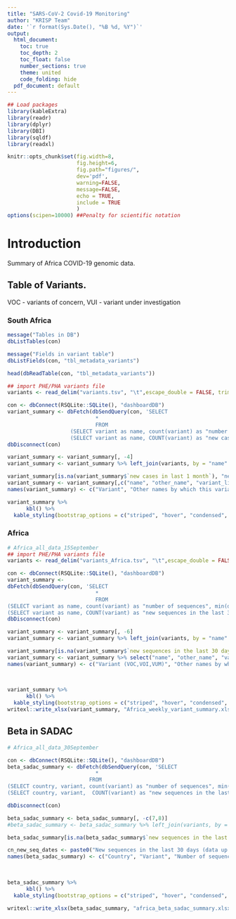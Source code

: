 ```yaml
---
title: "SARS-CoV-2 Covid-19 Monitoring"
author: "KRISP Team"
date: '`r format(Sys.Date(), "%B %d, %Y")`'
output:
  html_document:
    toc: true
    toc_depth: 2
    toc_float: false
    number_sections: true
    theme: united
    code_folding: hide
  pdf_document: default
---
```


```r
## Load packages
library(kableExtra)
library(readr)
library(dplyr)
library(DBI)
library(sqldf)
library(readxl)

knitr::opts_chunk$set(fig.width=8,
                      fig.height=6,
                      fig.path="figures/",
                      dev='pdf',
                      warning=FALSE,
                      message=FALSE,
                      echo = TRUE,
                      include = TRUE
                      )
options(scipen=10000) ##Penalty for scientific notation
```

# Introduction
Summary of Africa COVID-19 genomic data.

## Table of Variants.
VOC - variants of concern, VUI - variant under investigation


### South Africa

```r
message("Tables in DB")
dbListTables(con)

message("Fields in variant table")
dbListFields(con, "tbl_metadata_variants")

head(dbReadTable(con, "tbl_metadata_variants"))
```

```r
## import PHE/PHA variants file
variants <- read_delim("variants.tsv", "\t",escape_double = FALSE, trim_ws = TRUE)

con <- dbConnect(RSQLite::SQLite(), "dashboardDB")
variant_summary <- dbFetch(dbSendQuery(con, 'SELECT 
                            * 
                            FROM 
                    (SELECT variant as name, count(variant) as "number of cases", min(date) as "first case" FROM tbl_metadata_variants GROUP BY name) as a  LEFT JOIN 
                    (SELECT variant as name, COUNT(variant) as "new cases in last 1 month" FROM tbl_metadata_variants  WHERE date_submitted >= week GROUP BY name) as b ON a.name = b.name'))
dbDisconnect(con)

variant_summary <- variant_summary[, -4] 
variant_summary <- variant_summary %>% left_join(variants, by = "name" )

variant_summary[is.na(variant_summary$`new cases in last 1 month`), "new cases in last 1 month"] <- 0
variant_summary <- variant_summary[,c("name", "other_name", "variant_lineages" ,"first case", "number of cases", "new cases in last 1 month")]
names(variant_summary) <- c("Variant", "Other names by which this variant may be known", "Lineage/sub-lineages" ,"Date of first case", "Total confirmed (sequences at GISAID)", "New cases in last 1 month")

variant_summary %>% 
      kbl() %>%
  kable_styling(bootstrap_options = c("striped", "hover", "condensed", "responsive"), full_width = TRUE)
```


### Africa

```r
# Africa_all_data_15September
## import PHE/PHA variants file
variants <- read_delim("variants_Africa.tsv", "\t",escape_double = FALSE, trim_ws = TRUE)

con <- dbConnect(RSQLite::SQLite(), "dashboardDB")
variant_summary <- 
dbFetch(dbSendQuery(con, 'SELECT 
                            * 
                            FROM 
(SELECT variant as name, count(variant) as "number of sequences", min(date) as "date of first sequence", max(date) as "date of last sequence", Cast ((JulianDay() - JulianDay(max(date))) As Integer) AS "No of days since last sampling" FROM tbl_metadata_Africa GROUP BY name) as a  LEFT JOIN 
(SELECT variant as name, COUNT(variant) as "new sequences in the last 30 days" FROM tbl_metadata_Africa  WHERE date >= month GROUP BY name) as b ON a.name = b.name'))
dbDisconnect(con)

variant_summary <- variant_summary[, -6] 
variant_summary <- variant_summary %>% left_join(variants, by = "name" )

variant_summary[is.na(variant_summary$`new sequences in the last 30 days`), "new sequences in the last 30 days"] <- 0
variant_summary <- variant_summary %>% select("name", "other_name", "variant_lineages","number of sequences","new sequences in the last 30 days", "date of first sequence","date of last sequence", "No of days since last sampling")
names(variant_summary) <- c("Variant (VOC,VOI,VUM)", "Other names by which this variant may be known", "Lineage/sub-lineages","Number of sequences","Sequences submitted in the last 30 days", "date of first sequence","date of last sequence", "No of days since last sampling")
  
 

variant_summary %>% 
      kbl() %>%
  kable_styling(bootstrap_options = c("striped", "hover", "condensed", "responsive"), full_width = TRUE)
writexl::write_xlsx(variant_summary, "Africa_weekly_variant_summary.xlsx")

```


## Beta in SADAC

```r
# Africa_all_data_30September

con <- dbConnect(RSQLite::SQLite(), "dashboardDB")
beta_sadac_summary <- dbFetch(dbSendQuery(con, 'SELECT 
                            * 
                          FROM 
(SELECT country, variant, count(variant) as "number of sequences", min(date) as "date of first sequence", max(date) as "date of last sequence", Cast ((JulianDay() - JulianDay(max(date))) As Integer) AS "No of days since last sampling" FROM tbl_metadata_Africa WHERE sadac == 1 AND variant == "Beta"  GROUP BY variant, country) as a  LEFT JOIN 
(SELECT country, variant,  COUNT(variant) as "new sequences in the last 30 days" FROM tbl_metadata_Africa  WHERE date >= month AND sadac == 1 AND variant == "Beta"  GROUP BY variant, country) as b ON a.variant = b.variant'))

dbDisconnect(con)

beta_sadac_summary <- beta_sadac_summary[, -c(7,8)] 
#beta_sadac_summary <- beta_sadac_summary %>% left_join(variants, by = "name" )

beta_sadac_summary[is.na(beta_sadac_summary$`new sequences in the last 30 days`), "new sequences in the last 30 days"] <- 0

cn_new_seq_dates <- paste0("New sequences in the last 30 days (data up to",Sys.Date(),")")
names(beta_sadac_summary) <- c("Country", "Variant", "Number of sequences", "Date of first sequence", "Date of last sequence", "No of days since last sampling", cn_new_seq_dates)
  
 

beta_sadac_summary %>% 
      kbl() %>%
  kable_styling(bootstrap_options = c("striped", "hover", "condensed", "responsive"), full_width = TRUE)

writexl::write_xlsx(beta_sadac_summary, "africa_beta_sadac_summary.xlsx")

```

